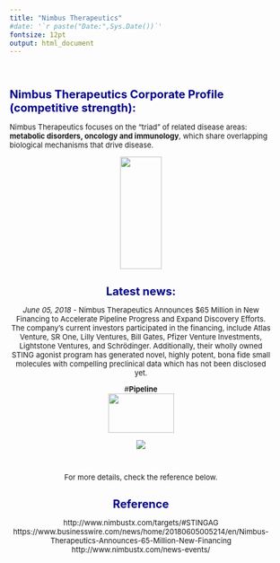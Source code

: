 ```yaml
---
title: "Nimbus Therapeutics"
#date: '`r paste("Date:",Sys.Date())`'
fontsize: 12pt
output: html_document
---
```


<style type="text/css">

body{ /* Normal  */
      font-size: 13px;
  }
}
h1.title {
  font-size: 28px;
  color: DarkBlue;
}
h1 { /* Header 1 */
  font-size: 20px;
  color: DarkBlue;
}
h2 { /* Header 2 */
    font-size: 16px;
  color: DarkBlue;
}

}
code.r{ /* Code block */
    font-size: 12px;
}
pre { /* Code block - determines code spacing between lines */
    font-size: 14px;
}
</style>

\





# **Nimbus Therapeutics Corporate Profile (competitive strength):  ** 
Nimbus Therapeutics focuses on the “triad” of related disease areas: **metabolic disorders, oncology and immunology**, which share overlapping biological mechanisms that drive disease.  
<center><img src="./company_analysis_excel/nimbus2.jpg" style="width:40%; height:200px">





# **Latest news: ** 
*June 05, 2018* - Nimbus Therapeutics Announces $65 Million in New Financing to Accelerate Pipeline Progress and Expand Discovery Efforts. The company’s current investors participated in the financing, include Atlas Venture, SR One, Lilly Ventures, Bill Gates, Pfizer Venture Investments, Lightstone Ventures, and Schrödinger.
Additionally, their wholly owned STING agonist program has generated novel, highly potent, bona fide small molecules with compelling preclinical data which has not been disclosed yet.




#**Pipeline**
<center><img src="timeline_pic.png" style="width:50%; height:70px">
<center><img src="./company_analysis_excel/nimbus.jpg">



\

For more details, check the reference below.




# Reference 

http://www.nimbustx.com/targets/#STINGAG  
https://www.businesswire.com/news/home/20180605005214/en/Nimbus-Therapeutics-Announces-65-Million-New-Financing  
http://www.nimbustx.com/news-events/

